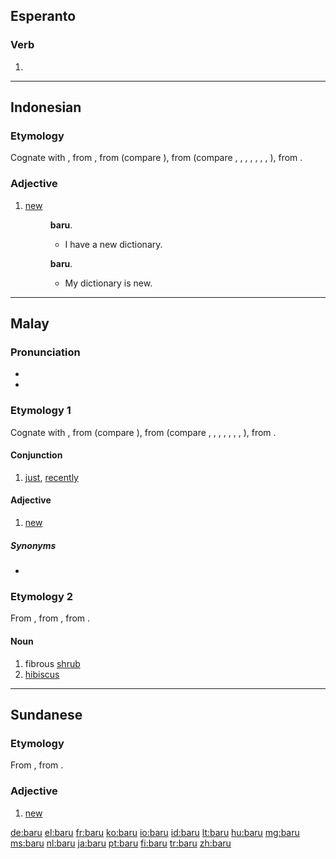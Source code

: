 ==Esperanto==

===Verb===
{{head|eo}}

# {{eo-form of|bar|u}}

----

==Indonesian==

===Etymology===
Cognate with {{term|baharu|lang=id}}, from {{etyl|ms|id}} {{term|baru|lang=ms}}, from {{proto|Malayic|baharu|lang=id}} (compare {{etyl|ms|-}} {{term|baru|lang=ms}}), from {{proto|Malayo-Polynesian|(ma-)baqəʀu|lang=id}} (compare {{etyl|ceb|-}} {{term|bago|lang=ceb}}, {{etyl|fj|-}} {{term|vou|lang=fj}}, {{etyl|haw|-}} {{term|hou|lang=haw}}, {{etyl|ilo|-}} {{term|baro|lang=ilo}}, {{etyl|mi|-}} {{term|hoou|lang=mi}}, {{etyl|sm|-}} {{term|fou|lang=sm}}, {{etyl|su|-}} {{term|baru|lang=su}}, {{etyl|tl|-}} {{term|bago|lang=tl}}), from {{proto|Austronesian|(ma-)baqəʀuh|lang=id}}.

===Adjective===
{{head|id|adjective|full form|baharu}}

# [[new]]
#: {{l|id|saya|Saya}} {{l|id|punya}} {{l|id|kamus}} '''baru'''.
#:* I have a new dictionary.
#: {{l|id|kamus|Kamus}} {{l|id|saya}} {{l|id|adalah}} '''baru'''.
#:* My dictionary is new.

----

==Malay==

===Pronunciation===
* {{IPA|/baru/|lang=ms}}
* {{rhymes|aru|ru|u|lang=ms}}

===Etymology 1===
Cognate with {{term|baharu|lang=ms}}, from {{proto|Malayic|baharu|lang=ms}} (compare {{etyl|id|-}} {{term|baru|lang=id}}), from {{proto|Malayo-Polynesian|(ma-)baqəʀu|lang=ms}} (compare {{etyl|ceb|-}} {{term|bago|lang=ceb}}, {{etyl|fj|-}} {{term|vou|lang=fj}}, {{etyl|haw|-}} {{term|hou|lang=haw}}, {{etyl|ilo|-}} {{term|baro|lang=ilo}}, {{etyl|mi|-}} {{term|hoou|lang=mi}}, {{etyl|sm|-}} {{term|fou|lang=sm}}, {{etyl|su|-}} {{term|baru|lang=su}}, {{etyl|tl|-}} {{term|bago|lang=tl}}), from {{proto|Austronesian|(ma-)baqəʀuh|lang=ms}}.

====Conjunction====
{{head|ms|conjunction}}

# [[just]], [[recently]]

====Adjective====
{{head|ms|adjective|full form|baharu}}

# [[new]] {{qualifier|recently made or created}}

=====Synonyms=====
* {{l|ms|baharu}}

===Etymology 2===
From {{proto|Malayic|baru|lang=ms}}, from {{proto|Malayo-Polynesian|baʀu|lang=ms}}, from {{proto|Austronesian|baʀu|lang=ms}}.

====Noun====
{{head|ms|noun}}

# fibrous [[shrub]]
# [[hibiscus]]

----

==Sundanese==

===Etymology===
From {{proto|Malayo-Polynesian|(ma-)baqəʀu|lang=su}}, from {{proto|Austronesian|(ma-)baqəʀuh|lang=su}}.

===Adjective===
{{head|su|adjective}}

# [[new]] {{qualifier|recently made or created}}

[[de:baru]]
[[el:baru]]
[[fr:baru]]
[[ko:baru]]
[[io:baru]]
[[id:baru]]
[[lt:baru]]
[[hu:baru]]
[[mg:baru]]
[[ms:baru]]
[[nl:baru]]
[[ja:baru]]
[[pt:baru]]
[[fi:baru]]
[[tr:baru]]
[[zh:baru]]